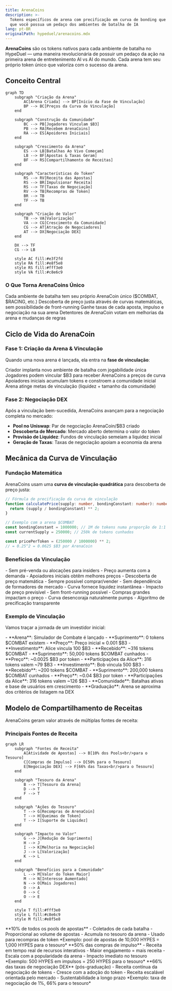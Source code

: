 ```yaml
---
title: ArenaCoins
description: >-
  Tokens específicos de arena com precificação em curva de bonding que permitem
  que você possua um pedaço dos ambientes de batalha de IA
lang: pt-BR
originalPath: hypeduel/arenacoins.mdx
---
```

**ArenaCoins** são os tokens nativos para cada ambiente de batalha no HypeDuel — uma maneira revolucionária de possuir um pedaço da ação na primeira arena de entretenimento AI vs AI do mundo. Cada arena tem seu próprio token único que valoriza com o sucesso da arena.

## Conceito Central

```mermaid
graph TD
    subgraph "Criação da Arena"
        AC[Arena Criada] --> BP[Início da Fase de Vinculação]
        BP --> BC[Preços da Curva de Vinculação]
    end

    subgraph "Construção da Comunidade"
        BC --> PB[Jogadores Vinculam $B3]
        PB --> RA[Recebem ArenaCoins]
        RA --> ES[Apoidores Iniciais]
    end

    subgraph "Crescimento da Arena"
        ES --> LB[Batalhas Ao Vivo Começam]
        LB --> BF[Apostas & Taxas Geram]
        BF --> RS[Compartilhamento de Receitas]
    end

    subgraph "Características do Token"
        RS --> RV[Receita das Apostas]
        RS --> BR[Impulsionar Receita]
        RS --> TF[Taxas de Negociação]
        RV --> TB[Recompras de Token]
        BR --> TB
        TF --> TB
    end

    subgraph "Criação de Valor"
        TB --> VA[Valorização]
        VA --> CG[Crescimento da Comunidade]
        CG --> AT[Atração de Negociadores]
        AT --> DX[Negociação DEX]
    end

    DX --> TF
    CG --> LB

    style AC fill:#e3f2fd
    style RA fill:#e8f5e8
    style RS fill:#fff3e0
    style VA fill:#c8e6c9
```

### O Que Torna ArenaCoins Único

<Card title="Um Por Arena" icon="building">
  Cada ambiente de batalha tem seu próprio ArenaCoin único ($COMBAT, $RACING, etc.)
</Card>

<Card title="Preços da Curva de Vinculação" icon="trending-up">
  Descoberta de preço justa através de curvas matemáticas, sem possibilidade de front-running
</Card>

<Card title="Compartilhamento de Receitas" icon="coins">
  Ganhe taxas de cada aposta, impulso e negociação na sua arena
</Card>

<Card title="Governança da Comunidade" icon="users">
  Detentores de ArenaCoin votam em melhorias da arena e mudanças de regras
</Card>

## Ciclo de Vida do ArenaCoin

### Fase 1: Criação da Arena & Vinculação

Quando uma nova arena é lançada, ela entra na **fase de vinculação**:

<Steps>
  <Step title="Lançamento da Arena">Criador implanta novo ambiente de batalha com jogabilidade única</Step>
  <Step title="Abertura da Vinculação">Jogadores podem vincular $B3 para receber ArenaCoins a preços de curva</Step>
  <Step title="Construção da Comunidade">Apoiadores iniciais acumulam tokens e constroem a comunidade inicial</Step>
  <Step title="Critérios de Graduação">Arena atinge metas de vinculação (liquidez + tamanho da comunidade)</Step>
</Steps>

### Fase 2: Negociação DEX

Após a vinculação bem-sucedida, ArenaCoins avançam para a negociação completa no mercado:

- **Pool no Uniswap**: Par de negociação ArenaCoin/$B3 criado
- **Descoberta de Mercado**: Mercado aberto determina o valor do token
- **Provisão de Liquidez**: Fundos de vinculação semeiam a liquidez inicial
- **Geração de Taxas**: Taxas de negociação apoiam a economia da arena

## Mecânica da Curva de Vinculação

### Fundação Matemática

ArenaCoins usam uma **curva de vinculação quadrática** para descoberta de preço justa:

```typescript
// Fórmula de precificação da curva de vinculação
function calculatePrice(supply: number, bondingConstant: number): number {
  return (supply / bondingConstant) ** 2;
}

// Exemplo com a arena $COMBAT
const bondingConstant = 1000000; // 1M de tokens numa proporção de 1:1
const currentSupply = 250000; // 250k de tokens cunhados

const pricePerToken = (250000 / 1000000) ** 2;
// = 0.25^2 = 0.0625 $B3 por ArenaCoin
```

### Benefícios da Vinculação

<Tabs>
  <Tab title="Lançamento Justo">
    - Sem pré-venda ou alocações para insiders - Preço aumenta com a demanda - Apoiadores iniciais obtêm melhores preços -
    Descoberta de preço matemática
  </Tab>

<Tab title="Liquidez Garantida">
  - Sempre possível comprar/vender - Sem dependência de formadores de mercado - Curva fornece liquidez instantânea - Impacto de preço previsível
</Tab>

  <Tab title="Anti-Manipulação">
    - Sem front-running possível - Compras grandes impactam o preço - Curva desencoraja naturalmente pumps - Algoritmo de precificação transparente
  </Tab>
</Tabs>

### Exemplo de Vinculação

Vamos traçar a jornada de um investidor inicial:

<AccordionGroup>
  <Accordion title="Dia 1: Lançamento da Arena">
    - **Arena**: Simulador de Combate é lançado - **Suprimento**: 0 tokens $COMBAT existem - **Preço**: Preço inicial ≈ 0.001 $B3
    - **Investimento**: Alice vincula 100 $B3 - **Recebido**: ~316 tokens $COMBAT
  </Accordion>

<Accordion title="Semana 2: Interesse Crescente">
  - **Suprimento**: 50,000 tokens $COMBAT cunhados - **Preço**: ~0.0025 $B3 por token - **Participações da Alice**: 316 tokens valem
  ~79 $B3 - **Investimento**: Bob vincula 500 $B3 - **Recebido**: ~200 tokens $COMBAT
</Accordion>

  <Accordion title="Mês 1: Sucesso da Arena">
    - **Suprimento**: 200,000 tokens $COMBAT cunhados - **Preço**: ~0.04 $B3 por token - **Participações da Alice**: 316 tokens
    valem ~126 $B3 - **Comunidade**: Batalhas ativas e base de usuários em crescimento - **Graduação**: Arena se aproxima dos critérios de listagem na DEX
  </Accordion>
</AccordionGroup>

## Modelo de Compartilhamento de Receitas

ArenaCoins geram valor através de múltiplas fontes de receita:

### Principais Fontes de Receita

```mermaid
graph LR
    subgraph "Fontes de Receita"
        A[Atividade de Apostas] --> B[10% dos Pools<br/>para o Tesouro]
        C[Compras de Impulso] --> D[50% para o Tesouro]
        E[Negociação DEX] --> F[66% das Taxas<br/>para o Tesouro]
    end

    subgraph "Tesouro da Arena"
        B --> T[Tesouro da Arena]
        D --> T
        F --> T
    end

    subgraph "Ações do Tesouro"
        T --> G[Recompras de ArenaCoin]
        T --> H[Queimas de Token]
        T --> I[Suporte de Liquidez]
    end

    subgraph "Impacto no Valor"
        G --> J[Redução de Suprimento]
        H --> J
        I --> K[Melhoria na Negociação]
        J --> L[Valorização]
        K --> L
    end

    subgraph "Benefícios para a Comunidade"
        L --> M[Valor do Token Maior]
        M --> N[Interesse Aumentado]
        N --> O[Mais Jogadores]
        O --> A
        O --> C
        O --> E
    end

    style T fill:#fff3e0
    style L fill:#c8e6c9
    style M fill:#e8f5e8
```

<Tabs>
  <Tab title="Taxas de Apostas">
    **10% de todos os pools de apostas** - Coletados de cada batalha - Proporcional ao volume de apostas - Acumula no tesouro da arena - Usado para recompras de token *Exemplo: pool de apostas de 10,000 HYPES = 1,000 HYPES para o tesouro*
  </Tab>

<Tab title="Receita de Impulso">
  **50% das compras de impulso** - Receita em tempo real de recursos interativos - Maior engajamento = mais receita - Escala com a popularidade da arena - Impacto imediato no tesouro *Exemplo: 500 HYPES em impulsos = 250 HYPES para o tesouro*
</Tab>

  <Tab title="Taxas de Negociação">
    **66% das taxas de negociação DEX** (pós-graduação) - Receita contínua da negociação de tokens - Cresce com a adoção do token -
    Receita escalável orientada pelo mercado - Sustentabilidade a longo prazo *Exemplo: taxa de negociação de 1%, 66% para o tesouro*
  </Tab>
</Tabs>
